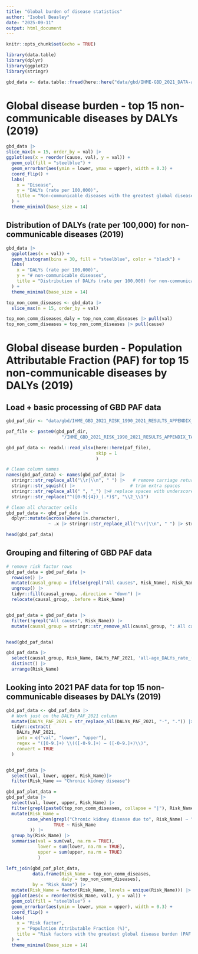 ```yaml
---
title: "Global burden of disease statistics"
author: "Isobel Beasley"
date: "2025-09-11"
output: html_document
---
```


```r
knitr::opts_chunk$set(echo = TRUE)
```


```r

library(data.table)
library(dplyr)
library(ggplot2)
library(stringr)

```

```r

gbd_data <- data.table::fread(here::here("data/gbd/IHME-GBD_2021_DATA-aa22a7fd-1.csv"))

```

# Global disease burden - top 15 non-communicable diseases by DALYs (2019)

```r

gbd_data |>
slice_max(n = 15, order_by = val) |>
ggplot(aes(x = reorder(cause, val), y = val)) +
  geom_col(fill = "steelblue") +
  geom_errorbar(aes(ymin = lower, ymax = upper), width = 0.3) +
  coord_flip() +
  labs(
    x = "Disease",
    y = "DALYs (rate per 100,000)",
    title = "Non-communicable diseases with the greatest global disease durden (DALYs - 2019)"
  ) +
  theme_minimal(base_size = 14)

```
## Distribution of DALYs (rate per 100,000) for non-communicable diseases (2019)


```r

gbd_data |>
  ggplot(aes(x = val)) +
  geom_histogram(bins = 30, fill = "steelblue", color = "black") +
  labs(
    x = "DALYs (rate per 100,000)",
    y = "# non-communicable diseases",
    title = "Distribution of DALYs (rate per 100,000) for non-communicable diseases (2019)"
  ) +
  theme_minimal(base_size = 14)


```



```r

top_non_comm_diseases <- gbd_data |>
  slice_max(n = 15, order_by = val) 

top_non_comm_diseases_daly = top_non_comm_diseases |> pull(val)
top_non_comm_diseases = top_non_comm_diseases |> pull(cause)

```

# Global disease burden - Population Attributable Fraction (PAF) for top 15 non-communicable diseases by DALYs (2019)


## Load + basic processing of GBD PAF data

```r

gbd_paf_dir <- "data/gbd/IHME_GBD_2021_RISK_1990_2021_RESULTS_APPENDIX_TABLES"

paf_file <- paste0(gbd_paf_dir,
                     "/IHME_GBD_2021_RISK_1990_2021_RESULTS_APPENDIX_TABLE_S1_GLOBAL_Y2024M05D14.XLSX")

gbd_paf_data <- readxl::read_xlsx(here::here(paf_file),
                                  skip = 1
                                  )

# Clean column names
names(gbd_paf_data) <- names(gbd_paf_data) |>
  stringr::str_replace_all("\\r|\\n", " ") |>   # remove carriage returns/newlines
  stringr::str_squish() |>                     # trim extra spaces
  stringr::str_replace_all(" ", "_") |># replace spaces with underscores
  stringr::str_replace("^([0-9]{4})_(.*)$", "\\2_\\1")

# Clean all character cells
gbd_paf_data <- gbd_paf_data |>
  dplyr::mutate(across(where(is.character),
                ~ .x |> stringr::str_replace_all("\\r|\\n", " ") |> stringr::str_squish()))

head(gbd_paf_data)


```

## Grouping and filtering of GBD PAF data

```r

# remove risk factor rows 
gbd_paf_data = gbd_paf_data |>
  rowwise() |>
  mutate(causal_group = ifelse(grepl("All causes", Risk_Name), Risk_Name, NA)) |>
  ungroup() |>
  tidyr::fill(causal_group, .direction = "down") |>
  relocate(causal_group, .before = Risk_Name)


gbd_paf_data = gbd_paf_data |>
  filter(!grepl("All causes", Risk_Name)) |>
  mutate(causal_group = stringr::str_remove_all(causal_group, ": All causes")) 


head(gbd_paf_data)

```

```r

gbd_paf_data |>
  select(causal_group, Risk_Name, DALYs_PAF_2021, 'all-age_DALYs_rate_(per_100,000)_2021') |>
  distinct() |>
  arrange(Risk_Name)


```


## Looking into 2021 PAF data for top 15 non-communicable diseases by DALYs (2019)

```r


gbd_paf_data <- gbd_paf_data |>
  # Work just on the DALYs_PAF_2021 column
  mutate(DALYs_PAF_2021 = str_replace_all(DALYs_PAF_2021, "·", ".")) |>  # replace middle dot with .
  tidyr::extract(
    DALYs_PAF_2021,
    into = c("val", "lower", "upper"),
    regex = "([0-9.]+) \\(([-0-9.]+) – ([-0-9.]+)\\)",
    convert = TRUE
  ) 


gbd_paf_data |>
  select(val, lower, upper, Risk_Name)|>
  filter(Risk_Name == "Chronic kidney disease")

gbd_paf_plot_data =
gbd_paf_data |>
  select(val, lower, upper, Risk_Name) |>
  filter(grepl(paste0(top_non_comm_diseases, collapse = "|"), Risk_Name)) |> 
  mutate(Risk_Name = 
        case_when(grepl("Chronic kidney disease due to", Risk_Name) ~ "Chronic kidney disease",
                  TRUE ~ Risk_Name
         )) |>
  group_by(Risk_Name) |>
  summarise(val = sum(val, na.rm = TRUE),
            lower = sum(lower, na.rm = TRUE),
            upper = sum(upper, na.rm = TRUE)
            ) 

left_join(gbd_paf_plot_data,
          data.frame(Risk_Name = top_non_comm_diseases,
                     daly = top_non_comm_diseases),
          by = "Risk_Name") |>
  mutate(Risk_Name = factor(Risk_Name, levels = unique(Risk_Name))) |>
  ggplot(aes(x = reorder(Risk_Name, val), y = val)) +
  geom_col(fill = "steelblue") +
  geom_errorbar(aes(ymin = lower, ymax = upper), width = 0.3) +
  coord_flip() +
  labs(
    x = "Risk factor",
    y = "Population Attributable Fraction (%)",
    title = "Risk factors with the greatest global disease burden (PAF - 2021)"
  ) +
  theme_minimal(base_size = 14)

```
